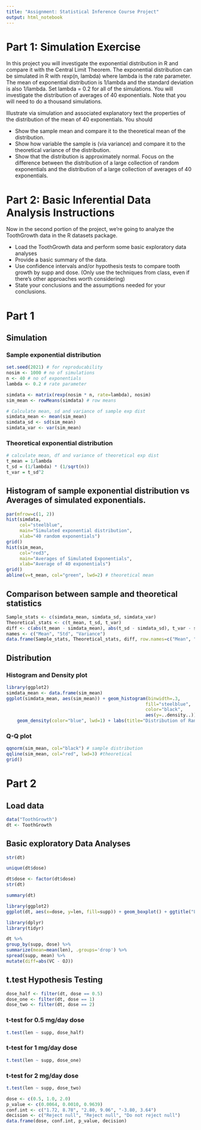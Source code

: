 ```yaml
---
title: "Assignment: Statistical Inference Course Project"
output: html_notebook
---
```


# Part 1: Simulation Exercise

In this project you will investigate the exponential distribution in R and compare it with the Central Limit Theorem. The exponential distribution can be simulated in R with rexp(n, lambda) where lambda is the rate parameter. The mean of exponential distribution is 1/lambda and the standard deviation is also 1/lambda. Set lambda = 0.2 for all of the simulations. You will investigate the distribution of averages of 40 exponentials. Note that you will need to do a thousand simulations.

Illustrate via simulation and associated explanatory text the properties of the distribution of the mean of 40 exponentials. You should

* Show the sample mean and compare it to the theoretical mean of the distribution.
* Show how variable the sample is (via variance) and compare it to the theoretical variance of the distribution.
* Show that the distribution is approximately normal. Focus on the difference between the distribution of a large collection of random exponentials and the distribution of a large collection of averages of 40 exponentials.

# Part 2: Basic Inferential Data Analysis Instructions

Now in the second portion of the project, we're going to analyze the ToothGrowth data in the R datasets package.

* Load the ToothGrowth data and perform some basic exploratory data analyses
* Provide a basic summary of the data.
* Use confidence intervals and/or hypothesis tests to compare tooth growth by supp and dose. (Only use the techniques from class, even if there's other approaches worth considering)
* State your conclusions and the assumptions needed for your conclusions.

# Part 1

## Simulation

### Sample exponential distribution

```r
set.seed(2021) # for reproducability
nosim <- 1000 # no of simulations
n <- 40 # no of exponentials
lambda <- 0.2 # rate parameter 

simdata <- matrix(rexp(nosim * n, rate=lambda), nosim)
sim_mean <- rowMeans(simdata) # row means

# Calculate mean, sd and variance of sample exp dist
simdata_mean <- mean(sim_mean)
simdata_sd <- sd(sim_mean)
simdata_var <- var(sim_mean)
```

### Theoretical exponential distribution

```r
# calculate mean, df and variance of theoretical exp dist
t_mean = 1/lambda
t_sd = (1/lambda) * (1/sqrt(n))
t_var = t_sd^2
```

## Histogram of sample exponential distribution vs Averages of simulated exponentials.

```r
par(mfrow=c(1, 2))
hist(simdata,
     col="steelblue",
     main="Simulated exponential distribution",
     xlab="40 random exponentials")
grid()
hist(sim_mean,
     col="red3",
     main="Averages of Simulated Exponentials",
     xlab="Average of 40 exponentials")
grid()
abline(v=t_mean, col="green", lwd=2) # theoretical mean
```

## Comparison between sample and theoretical statistics

```r
Sample_stats <- c(simdata_mean, simdata_sd, simdata_var)
Theoretical_stats <- c(t_mean, t_sd, t_var)
diff <- c(abs(t_mean - simdata_mean), abs(t_sd - simdata_sd), t_var - simdata_var)
names <- c("Mean", "Std", "Variance")
data.frame(Sample_stats, Theoretical_stats, diff, row.names=c("Mean", "Std", "Variance"))
```

## Distribution

### Histogram and Density plot

```r
library(ggplot2)
simdata_mean <- data.frame(sim_mean)
ggplot(simdata_mean, aes(sim_mean)) + geom_histogram(binwidth=.3,
                                                    fill="steelblue",
                                                    color="black",
                                                    aes(y=..density..)) +
    geom_density(color="blue", lwd=1) + labs(title="Distribution of Random Exponential Values with 1000 simulations", x="Average of 40 Exponentials", y="Density") + stat_function(fun=dnorm, args=list(mean=t_mean, sd=t_sd), color="red", lwd=1) + theme_bw()
```

### Q-Q plot

```r
qqnorm(sim_mean, col="black") # sample distribution
qqline(sim_mean, col="red", lwd=3) #theoretical
grid()
```

# Part 2

## Load data

```r
data("ToothGrowth")
dt <- ToothGrowth
```

## Basic exploratory Data Analyses

```r
str(dt)
```

```r
unique(dt$dose)
```

```r
dt$dose <- factor(dt$dose)
str(dt)
```

```r
summary(dt)
```

```r
library(ggplot2)
ggplot(dt, aes(x=dose, y=len, fill=supp)) + geom_boxplot() + ggtitle("Length of tooth growth based on supplement type and dose") + theme_classic()
```

```r
library(dplyr)
library(tidyr)

dt %>%
group_by(supp, dose) %>%
summarize(mean=mean(len), .groups='drop') %>%
spread(supp, mean) %>%
mutate(diff=abs(VC - OJ))
```

## t.test Hypothesis Testing

```r
dose_half <- filter(dt, dose == 0.5)
dose_one <- filter(dt, dose == 1)
dose_two <- filter(dt, dose == 2)
```

### t-test for 0.5 mg/day dose

```r
t.test(len ~ supp, dose_half)
```

###  t-test for 1 mg/day dose

```r
t.test(len ~ supp, dose_one)
```

###  t-test for 2 mg/day dose

```r
t.test(len ~ supp, dose_two)
```

```r
dose <- c(0.5, 1.0, 2.0)
p_value <- c(0.0064, 0.0010, 0.9639)
conf.int <- c("1.72, 8.78", "2.80, 9.06", "-3.80, 3.64")
decision <- c("Reject null", "Reject null", "Do not reject null")
data.frame(dose, conf.int, p_value, decision)
```